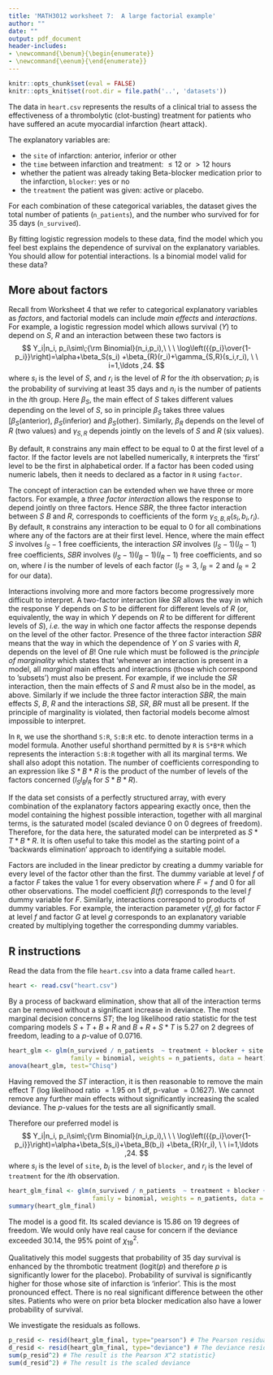 ```yaml
---
title: 'MATH3012 worksheet 7:  A large factorial example'
author: ""
date: ""
output: pdf_document
header-includes:
- \newcommand{\benum}{\begin{enumerate}}
- \newcommand{\eenum}{\end{enumerate}}
---
```


```r
knitr::opts_chunk$set(eval = FALSE)
knitr::opts_knit$set(root.dir = file.path('..', 'datasets'))
```


The data in `heart.csv` represents the results of a clinical trial
to assess the effectiveness of a thrombolytic (clot-busting) treatment
for patients who have suffered an acute myocardial infarction (heart attack).

The explanatory variables are:

- the `site` of infarction: anterior, inferior or other
- the `time` between infarction and treatment: $\le 12$ or $>12$ hours
- whether the patient was already taking Beta-blocker medication prior to the infarction, `blocker`: yes or no
- the `treatment` the patient was given: active or placebo.

For each combination of these categorical variables, 
the dataset gives the total number of patients (`n_patients`),
and the number who survived for
for 35 days (`n_survived`).

By fitting logistic regression models to these data, find
the model which you feel best explains the dependence of survival
on the explanatory variables. You should allow for potential interactions.
Is a binomial model valid for these data?



## More about factors

Recall from Worksheet 4 that we refer to categorical explanatory variables
as *factors*, and factorial models can include *main effects*
and *interactions*.
For example, a logistic regression model which allows survival ($Y$) to
depend on $S$, $R$ and an interaction between these two factors is
$$
Y_i|n_i, p_i\sim\;{\rm Binomial}(n_i,p_i),\ \ \
\log\left({{p_i}\over{1-p_i}}\right)=\alpha+\beta_S(s_i)
+\beta_{R}(r_i)+\gamma_{S,R}(s_i,r_i), \ \  i=1,\ldots ,24.
$$
where $s_i$ is the level of $S$,
and $r_i$ is the level of $R$ for the $i$th observation; $p_i$ is the probability of
surviving at least 35 days and $n_i$ is the number of patients in the $i$th group.
Here $\beta_{S}$, the main effect of $S$ takes different values
depending on the level of $S$, so in principle $\beta_{S}$ takes three values
[$\beta_{S}(\text{anterior})$, $\beta_{S}(\text{inferior})$ and $\beta_{S}(\text{other})$.
Similarly,  $\beta_{R}$ depends on the level of
$R$ (two values) and $\gamma_{S,R}$ depends jointly on the levels of
$S$ and $R$ (six values).

By default, `R` constrains any main effect to be equal to 0 at the
first level of a factor. If the factor levels
are not labelled numerically, `R` interprets the 'first' level
to be the first in alphabetical order.
If a factor has been coded using numeric labels, then
it needs to declared as a factor in `R` using `factor`.

The concept of interaction can be extended when we have three or more
factors. For example, a *three factor interaction* allows the
response to depend jointly on three factors.
Hence $SBR$, the three factor interaction
between $S$ $B$ and $R$, corresponds to coefficients of the
form $\gamma_{S,B,R}(s_i,b_i,r_i)$.
By default, `R`
constrains any interaction to be equal to 0 for all
combinations where any of the factors are at their first level.
Hence, where the main effect $S$ involves $l_S-1$ free
coefficients, the interaction $SR$ involves $(l_S-1)(l_R-1)$ free
coefficients, $SBR$ involves $(l_S-1)(l_B-1)(l_R-1)$ free
coefficients, and so on, where $l$ is the number of levels of
each factor ($l_S=3$, $l_B=2$ and $l_R=2$ for our data).

Interactions involving more and more factors become progressively more difficult
to interpret.
A two-factor interaction like $SR$ allows the way in which the response
$Y$ depends on $S$ to be different for different levels
of $R$ (or, equivalently, the way in which $Y$ depends on $R$ to be different for different levels of $S$), *i.e.* the way in which one factor affects the response
depends on the level of the other factor.
Presence of the three factor interaction  $SBR$  means that the way in which
the dependence of $Y$ on $S$ varies with $R$, depends on the level of $B$!
One rule which must be followed is
the *principle of marginality* which states that 'whenever an interaction
is present in a model, all *marginal* main effects and interactions
(those which correspond to 'subsets') must also be present.
For example, if we include the $SR$ interaction, then the main
effects of $S$ and $R$ must also be in the model, as above.
Similarly if we include the three factor interaction $SBR$, the main effects
$S$, $B$, $R$ and the interactions $SB$, $SR$, $BR$ must all be present.
If the principle of marginality is violated, then factorial models
become almost impossible to interpret.

In `R`, we use the shorthand `S:R`, `S:B:R` etc. to
denote interaction terms in a model formula.
Another useful shorthand permitted by `R`
is `S*B*R` which represents the interaction `S:B:R`
together with all its marginal terms.
We shall also adopt this notation.
The number of coefficients corresponding to an expression like $S*B*R$ is
the product of the number of levels of the factors concerned
($l_Sl_Bl_R$ for $S*B*R$).

If the data set consists of a perfectly structured array,
with every combination of the explanatory
factors appearing exactly once, then the model containing the highest
possible interaction, together with all marginal terms, is the saturated
model (scaled deviance 0 on 0 degrees of freedom).
Therefore, for the data here, the saturated model can be interpreted
as $S*T*B*R$.
It is often useful to take this model as the starting point of a
'backwards elimination' approach to identifying a suitable model.

Factors are included in the linear predictor by
creating a dummy variable for every level of the factor other than the first.
The dummy variable
at level $f$ of a factor $F$ takes the value 1 for every observation
where $F=f$ and 0 for all other observations.
The model coefficient $\beta(f)$ corresponds to the level $f$ dummy variable
for $F$.
Similarly, interactions correspond to products of dummy variables.
For example, the interaction parameter $\gamma(f,g)$ for
factor $F$ at level $f$ and factor $G$ at level $g$ corresponds to
an explanatory variable created by multiplying together the
corresponding dummy variables.


## R instructions

Read the data from the file `heart.csv` into a data frame called 
`heart`.
```r
heart <- read.csv("heart.csv")
```

By a process of backward elimination, show that all of the interaction terms
can be removed without a significant increase in deviance. 
The most marginal decision concerns $ST$; the log likelihood ratio statistic
for the test comparing models $S+T+B+R$ and $B+R+S*T$ is
5.27 on 2 degrees of freedom, leading to a $p$-value of 0.0716.

```r
heart_glm <- glm(n_survived / n_patients  ~ treatment + blocker + site * time,
                 family = binomial, weights = n_patients, data = heart)
anova(heart_glm, test="Chisq")
```

Having removed the $ST$ interaction, it is then reasonable
to remove the main effect $T$ (log likelihood ratio $=1.95$
on 1 df, p-value $=0.1627$).
We cannot remove any further main effects without significantly increasing the
scaled deviance. The $p$-values for the tests are all significantly small.


Therefore our preferred model is
$$
Y_i|n_i, p_i\sim\;{\rm Binomial}(n_i,p_i),\ \ \
\log\left({{p_i}\over{1-p_i}}\right)=\alpha+\beta_S(s_i)+\beta_B(b_i)
+\beta_{R}(r_i), \ \  i=1,\ldots ,24.
$$
where $s_i$ is the level of `site`, $b_i$ is the level of `blocker`,
and $r_i$ is the level of `treatment` for the $i$th observation.

```r
heart_glm_final <- glm(n_survived / n_patients  ~ treatment + blocker + site,
                       family = binomial, weights = n_patients, data = heart)
summary(heart_glm_final)
```

The model is a good fit. Its scaled deviance is 15.86
on 19 degrees of freedom. We would only have real cause for
concern if the deviance exceeded 30.14, the 95\% point of $\chi^2_{19}$.

Qualitatively this model suggests that probability of 35 day survival
is enhanced by the thrombotic treatment ($\text{logit}(p)$ and therefore $p$ is
significantly lower for the placebo).
Probability of survival is significantly higher for those whose
site of infarction is 'inferior'. This is the most pronounced effect.
There is no real significant difference between the other sites.
Patients who were on prior beta blocker medication also have a lower
probability of survival.

We investigate the residuals as follows.
```r
p_resid <- resid(heart_glm_final, type="pearson") # The Pearson residuals are saved in p_resid
d_resid <- resid(heart_glm_final, type="deviance") # The deviance resids are saved in v
sum(p_resid^2) # The result is the Pearson X^2 statistic}
sum(d_resid^2) # The result is the scaled deviance
```

